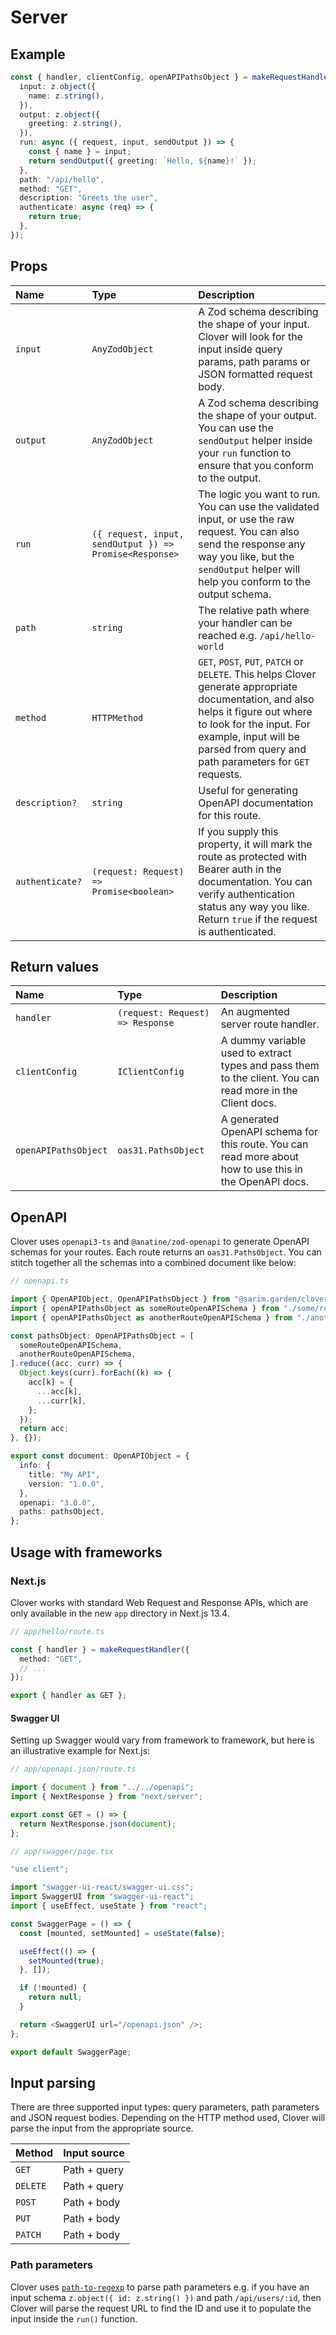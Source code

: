 # Server

## Example

```ts
const { handler, clientConfig, openAPIPathsObject } = makeRequestHandler({
  input: z.object({
    name: z.string(),
  }),
  output: z.object({
    greeting: z.string(),
  }),
  run: async ({ request, input, sendOutput }) => {
    const { name } = input;
    return sendOutput({ greeting: `Hello, ${name}!` });
  },
  path: "/api/hello",
  method: "GET",
  description: "Greets the user",
  authenticate: async (req) => {
    return true;
  },
});
```

## Props

| Name            | Type                                                    | Description                                                                                                                                                                                                                                     |
| :-------------- | :------------------------------------------------------ | :---------------------------------------------------------------------------------------------------------------------------------------------------------------------------------------------------------------------------------------------- |
| `input`         | `AnyZodObject`                                          | A Zod schema describing the shape of your input. Clover will look for the input inside query params, path params or JSON formatted request body.                                                                                                |
| `output`        | `AnyZodObject`                                          | A Zod schema describing the shape of your output. You can use the `sendOutput` helper inside your `run` function to ensure that you conform to the output.                                                                                      |
| `run`           | `({ request, input, sendOutput }) => Promise<Response>` | The logic you want to run. You can use the validated input, or use the raw request. You can also send the response any way you like, but the `sendOutput` helper will help you conform to the output schema.                                    |
| `path`          | `string`                                                | The relative path where your handler can be reached e.g. `/api/hello-world`                                                                                                                                                                     |
| `method`        | `HTTPMethod`                                            | `GET`, `POST`, `PUT`, `PATCH` or `DELETE`. This helps Clover generate appropriate documentation, and also helps it figure out where to look for the input. For example, input will be parsed from query and path parameters for `GET` requests. |
| `description?`  | `string`                                                | Useful for generating OpenAPI documentation for this route.                                                                                                                                                                                     |
| `authenticate?` | `(request: Request) => Promise<boolean>`                | If you supply this property, it will mark the route as protected with Bearer auth in the documentation. You can verify authentication status any way you like. Return `true` if the request is authenticated.                                   |

## Return values

| Name                 | Type                             | Description                                                                                               |
| :------------------- | :------------------------------- | :-------------------------------------------------------------------------------------------------------- |
| `handler`            | `(request: Request) => Response` | An augmented server route handler.                                                                        |
| `clientConfig`       | `IClientConfig`                  | A dummy variable used to extract types and pass them to the client. You can read more in the Client docs. |
| `openAPIPathsObject` | `oas31.PathsObject`              | A generated OpenAPI schema for this route. You can read more about how to use this in the OpenAPI docs.   |

## OpenAPI

Clover uses `openapi3-ts` and `@anatine/zod-openapi` to generate OpenAPI schemas for your routes. Each route returns an `oas31.PathsObject`. You can stitch together all the schemas into a combined document like below:

```ts
// openapi.ts

import { OpenAPIObject, OpenAPIPathsObject } from "@sarim.garden/clover";
import { openAPIPathsObject as someRouteOpenAPISchema } from "./some/route";
import { openAPIPathsObject as anotherRouteOpenAPISchema } from "./another/route";

const pathsObject: OpenAPIPathsObject = [
  someRouteOpenAPISchema,
  anotherRouteOpenAPISchema,
].reduce((acc, curr) => {
  Object.keys(curr).forEach((k) => {
    acc[k] = {
      ...acc[k],
      ...curr[k],
    };
  });
  return acc;
}, {});

export const document: OpenAPIObject = {
  info: {
    title: "My API",
    version: "1.0.0",
  },
  openapi: "3.0.0",
  paths: pathsObject,
};
```

## Usage with frameworks

### Next.js

Clover works with standard Web Request and Response APIs, which are only available in the new `app` directory in Next.js 13.4.

```ts
// app/hello/route.ts

const { handler } = makeRequestHandler({
  method: "GET",
  // ...
});

export { handler as GET };
```

#### Swagger UI

Setting up Swagger would vary from framework to framework, but here is an illustrative example for Next.js:

```ts
// app/openapi.json/route.ts

import { document } from "../../openapi";
import { NextResponse } from "next/server";

export const GET = () => {
  return NextResponse.json(document);
};
```

```ts
// app/swagger/page.tsx

"use client";

import "swagger-ui-react/swagger-ui.css";
import SwaggerUI from "swagger-ui-react";
import { useEffect, useState } from "react";

const SwaggerPage = () => {
  const [mounted, setMounted] = useState(false);

  useEffect(() => {
    setMounted(true);
  }, []);

  if (!mounted) {
    return null;
  }

  return <SwaggerUI url="/openapi.json" />;
};

export default SwaggerPage;
```

## Input parsing

There are three supported input types: query parameters, path parameters and JSON request bodies. Depending on the HTTP method used, Clover will parse the input from the appropriate source.

| Method   | Input source |
| :------- | :----------- |
| `GET`    | Path + query |
| `DELETE` | Path + query |
| `POST`   | Path + body  |
| `PUT`    | Path + body  |
| `PATCH`  | Path + body  |

### Path parameters

Clover uses [`path-to-regexp`](https://github.com/pillarjs/path-to-regexp) to parse path parameters e.g. if you have an input schema `z.object({ id: z.string() })` and path `/api/users/:id`, then Clover will parse the request URL to find the ID and use it to populate the input inside the `run()` function.
